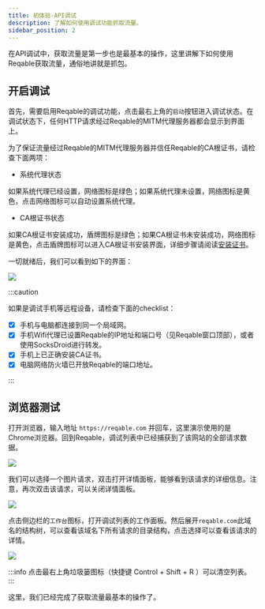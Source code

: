 ```yaml
---
title: 初体验-API调试
description: 了解如何使用调试功能抓取流量。
sidebar_position: 2
---
```



在API调试中，获取流量是第一步也是最基本的操作，这里讲解下如何使用Reqable获取流量，通俗地讲就是抓包。

## 开启调试

首先，需要启用Reqable的调试功能，点击最右上角的`启动`按钮进入调试状态。在调试状态下，任何HTTP请求经过Reqable的MITM代理服务器都会显示到界面上。

为了保证流量经过Reqable的MITM代理服务器并信任Reqable的CA根证书，请检查下面两项：

- 系统代理状态

如果系统代理已经设置，网络图标是绿色；如果系统代理未设置，网络图标是黄色，点击网络图标可以自动设置系统代理。

- CA根证书状态

如果CA根证书安装成功，盾牌图标是绿色；如果CA根证书未安装成功，网络图标是黄色，点击盾牌图标可以进入CA根证书安装界面，详细步骤请阅读[安装证书](../installation)。

一切就绪后，我们可以看到如下的界面：

![](arts/traffic_01.png)

:::caution

如果是调试手机等远程设备，请检查下面的checklist：
- [x] 手机与电脑都连接到同一个局域网。
- [x] 手机Wifi代理已设置Reqable的IP地址和端口号（见Reqable窗口顶部），或者使用SocksDroid进行转发。
- [x] 手机上已正确安装CA证书。
- [x] 电脑网络防火墙已开放Reqable的端口地址。

:::

## 浏览器测试

打开浏览器，输入地址 `https://reqable.com` 并回车，这里演示使用的是Chrome浏览器。回到Reqable，调试列表中已经捕获到了该网站的全部请求数据。

![](arts/traffic_02.png)

我们可以选择一个图片请求，双击打开详情面板，能够看到该请求的详细信息。注意，再次双击该请求，可以关闭详情面板。

![](arts/traffic_03.png)

点击侧边栏的`工作台`图标，打开调试列表的工作面板。然后展开`reqable.com`此域名的结构树，可以查看该域名下所有请求的目录结构，点击选择可以查看该请求的详情。

![](arts/traffic_04.png)

:::info
点击最右上角垃圾篓图标（快捷键 <Shortcut>Control + Shift + R</Shortcut> ）可以清空列表。
:::

这里，我们已经完成了获取流量最基本的操作了。